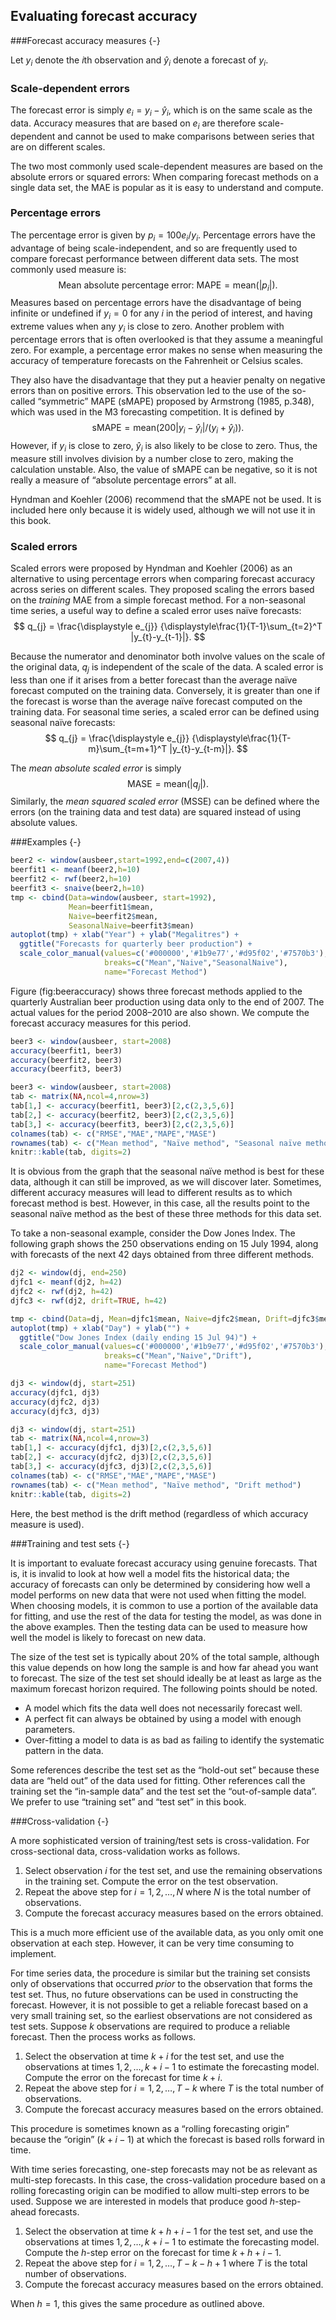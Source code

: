 ## Evaluating forecast accuracy

###Forecast accuracy measures {-}

Let $y_{i}$ denote the $i$th observation and $\hat{y}_{i}$ denote a forecast of $y_{i}$.

### Scale-dependent errors {-}

The forecast error is simply $e_{i}=y_{i}-\hat{y}_{i}$, which is on the same scale as the data. Accuracy measures that are based on $e_{i}$ are therefore scale-dependent and cannot be used to make comparisons between series that are on different scales.

The two most commonly used scale-dependent measures are based on the absolute errors or squared errors:
\begin{align*}
  \text{Mean absolute error: MAE} & = \text{mean}(|e_{i}|),\\
  \text{Root mean squared error: RMSE} & = \sqrt{\text{mean}(e_{i}^2)}.
\end{align*}
When comparing forecast methods on a single data set, the MAE is popular as it is easy to understand and compute.

### Percentage errors {-}

The percentage error is given by $p_{i} = 100 e_{i}/y_{i}$. Percentage errors have the advantage of being scale-independent, and so are frequently used to compare forecast performance between different data sets. The most commonly used measure is:
$$
  \text{Mean absolute percentage error: MAPE} = \text{mean}(|p_{i}|).
$$
Measures based on percentage errors have the disadvantage of being infinite or undefined if $y_{i}=0$ for any $i$ in the period of interest, and having extreme values when any $y_{i}$ is close to zero. Another problem with percentage errors that is often overlooked is that they assume a meaningful zero. For example, a percentage error makes no sense when measuring the accuracy of temperature forecasts on the Fahrenheit or Celsius scales.

They also have the disadvantage that they put a heavier penalty on negative errors than on positive errors. This observation led to the use of the so-called "symmetric" MAPE (sMAPE) proposed by Armstrong (1985, p.348), which was used in the M3 forecasting competition. It is defined by
$$ 
  \text{sMAPE} = \text{mean}\left(200|y_{i} - \hat{y}_{i}|/(y_{i}+\hat{y}_{i})\right). 
$$
However, if $y_{i}$ is close to zero, $\hat{y}_{i}$ is also likely to be close to zero. Thus, the measure still involves division by a number close to zero, making the calculation unstable. Also, the value of sMAPE can be negative, so it is not really a measure of "absolute percentage errors" at all.

Hyndman and Koehler (2006) recommend that the sMAPE not be used. It is included here only because it is widely used, although we will not use it in this book.

### Scaled errors {-}

Scaled errors were proposed by Hyndman and Koehler (2006) as an alternative to using percentage errors when comparing forecast accuracy across series on different scales. They proposed scaling the errors based on the *training* MAE from a simple forecast method. For a non-seasonal time series, a useful way to define a scaled error uses naïve forecasts:
$$
  q_{j} = \frac{\displaystyle e_{j}}
    {\displaystyle\frac{1}{T-1}\sum_{t=2}^T |y_{t}-y_{t-1}|}.
$$

Because the numerator and denominator both involve values on the scale of the original data, $q_{j}$ is independent of the scale of the data. A scaled error is less than one if it arises from a better forecast than the average naïve forecast computed on the training data. Conversely, it is greater than one if the forecast is worse than the average naïve forecast computed on the training data. For seasonal time series, a scaled error can be defined using seasonal naïve forecasts: 
$$ 
  q_{j} = \frac{\displaystyle e_{j}}
    {\displaystyle\frac{1}{T-m}\sum_{t=m+1}^T |y_{t}-y_{t-m}|}. 
$$

The *mean absolute scaled error* is simply
$$
  \text{MASE} = \text{mean}(|q_{j}|).
$$
Similarly, the *mean squared scaled error* (MSSE) can be defined where the errors (on the training data and test data) are squared instead of using absolute values.

###Examples {-}

```r
beer2 <- window(ausbeer,start=1992,end=c(2007,4))
beerfit1 <- meanf(beer2,h=10)
beerfit2 <- rwf(beer2,h=10)
beerfit3 <- snaive(beer2,h=10)
tmp <- cbind(Data=window(ausbeer, start=1992),
             Mean=beerfit1$mean, 
             Naive=beerfit2$mean, 
             SeasonalNaive=beerfit3$mean)
autoplot(tmp) + xlab("Year") + ylab("Megalitres") +
  ggtitle("Forecasts for quarterly beer production") + 
  scale_color_manual(values=c('#000000','#1b9e77','#d95f02','#7570b3'),
                     breaks=c("Mean","Naive","SeasonalNaive"),
                     name="Forecast Method")
```


Figure \ref@(fig:beeraccuracy) shows three forecast methods applied to the quarterly Australian beer production using data only to the end of 2007. The actual values for the period 2008--2010 are also shown. We compute the forecast accuracy measures for this period.


```r
beer3 <- window(ausbeer, start=2008)
accuracy(beerfit1, beer3)
accuracy(beerfit2, beer3)
accuracy(beerfit3, beer3)
```

```r
beer3 <- window(ausbeer, start=2008)
tab <- matrix(NA,ncol=4,nrow=3)
tab[1,] <- accuracy(beerfit1, beer3)[2,c(2,3,5,6)]
tab[2,] <- accuracy(beerfit2, beer3)[2,c(2,3,5,6)]
tab[3,] <- accuracy(beerfit3, beer3)[2,c(2,3,5,6)]
colnames(tab) <- c("RMSE","MAE","MAPE","MASE")
rownames(tab) <- c("Mean method", "Naïve method", "Seasonal naïve method")
knitr::kable(tab, digits=2)
```


It is obvious from the graph that the seasonal naïve method is best for these data, although it can still be improved, as we will discover later. Sometimes, different accuracy measures will lead to different results as to which forecast method is best. However, in this case, all the results point to the seasonal naïve method as the best of these three methods for this data set.

To take a non-seasonal example, consider the Dow Jones Index. The following graph shows the 250 observations ending on 15 July 1994, along with forecasts of the next 42 days obtained from three different methods.

```r
dj2 <- window(dj, end=250)
djfc1 <- meanf(dj2, h=42)
djfc2 <- rwf(dj2, h=42)
djfc3 <- rwf(dj2, drift=TRUE, h=42)

tmp <- cbind(Data=dj, Mean=djfc1$mean, Naive=djfc2$mean, Drift=djfc3$mean)
autoplot(tmp) + xlab("Day") + ylab("") +
  ggtitle("Dow Jones Index (daily ending 15 Jul 94)") +
  scale_color_manual(values=c('#000000','#1b9e77','#d95f02','#7570b3'),
                     breaks=c("Mean","Naive","Drift"),
                     name="Forecast Method")
```

```r
dj3 <- window(dj, start=251)
accuracy(djfc1, dj3)
accuracy(djfc2, dj3)
accuracy(djfc3, dj3)
```

```r
dj3 <- window(dj, start=251)
tab <- matrix(NA,ncol=4,nrow=3)
tab[1,] <- accuracy(djfc1, dj3)[2,c(2,3,5,6)]
tab[2,] <- accuracy(djfc2, dj3)[2,c(2,3,5,6)]
tab[3,] <- accuracy(djfc3, dj3)[2,c(2,3,5,6)]
colnames(tab) <- c("RMSE","MAE","MAPE","MASE")
rownames(tab) <- c("Mean method", "Naïve method", "Drift method")
knitr::kable(tab, digits=2)
```

Here, the best method is the drift method (regardless of which accuracy measure is used).

###Training and test sets {-}

It is important to evaluate forecast accuracy using genuine forecasts. That is, it is invalid to look at how well a model fits the historical data; the accuracy of forecasts can only be determined by considering how well a model performs on new data that were not used when fitting the model. When choosing models, it is common to use a portion of the available data for fitting, and use the rest of the data for testing the model, as was done in the above examples. Then the testing data can be used to measure how well the model is likely to forecast on new data.

The size of the test set is typically about 20% of the total sample, although this value depends on how long the sample is and how far ahead you want to forecast. The size of the test set should ideally be at least as large as the maximum forecast horizon required. The following points should be noted.

-   A model which fits the data well does not necessarily forecast well.
-   A perfect fit can always be obtained by using a model with enough parameters.
-   Over-fitting a model to data is as bad as failing to identify the systematic pattern in the data.

Some references describe the test set as the "hold-out set" because these data are "held out" of the data used for fitting. Other references call the training set the "in-sample data" and the test set the "out-of-sample data". We prefer to use "training set" and "test set" in this book.

###Cross-validation {-}

A more sophisticated version of training/test sets is cross-validation. For cross-sectional data, cross-validation works as follows.

1.  Select observation $i$ for the test set, and use the remaining observations in the training set. Compute the error on the test observation.
2.  Repeat the above step for $i=1,2,\dots,N$ where $N$ is the total number of observations.
3.  Compute the forecast accuracy measures based on the errors obtained.

This is a much more efficient use of the available data, as you only omit one observation at each step. However, it can be very time consuming to implement.

For time series data, the procedure is similar but the training set consists only of observations that occurred *prior* to the observation that forms the test set. Thus, no future observations can be used in constructing the forecast. However, it is not possible to get a reliable forecast based on a very small training set, so the earliest observations are not considered as test sets. Suppose $k$ observations are required to produce a reliable forecast. Then the process works as follows.

1.  Select the observation at time $k+i$ for the test set, and use the observations at times $1,2,\dots,k+i-1$ to estimate the forecasting model. Compute the error on the forecast for time $k+i$.
2.  Repeat the above step for $i=1,2,\dots,T-k$ where $T$ is the total number of observations.
3.  Compute the forecast accuracy measures based on the errors obtained.

This procedure is sometimes known as a "rolling forecasting origin" because the "origin" ($k+i-1$) at which the forecast is based rolls forward in time.

With time series forecasting, one-step forecasts may not be as relevant as multi-step forecasts. In this case, the cross-validation procedure based on a rolling forecasting origin can be modified to allow multi-step errors to be used. Suppose we are interested in models that produce good $h$-step-ahead forecasts.

1.  Select the observation at time $k+h+i-1$ for the test set, and use the observations at times $1,2,\dots,k+i-1$ to estimate the forecasting model. Compute the $h$-step error on the forecast for time $k+h+i-1$.
2.  Repeat the above step for $i=1,2,\dots,T-k-h+1$ where $T$ is the total number of observations.
3.  Compute the forecast accuracy measures based on the errors obtained.

When $h=1$, this gives the same procedure as outlined above.
